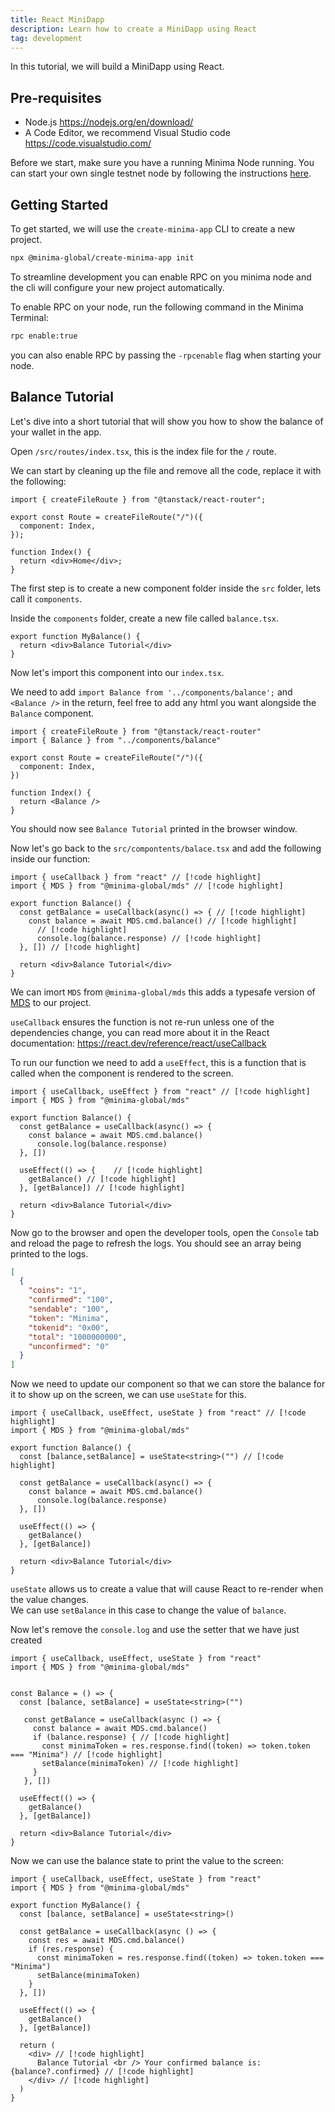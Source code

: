 ---
title: React MiniDapp
description: Learn how to create a MiniDapp using React
tag: development
---

In this tutorial, we will build a MiniDapp using React.

## Pre-requisites

- Node.js https://nodejs.org/en/download/
- A Code Editor, we recommend Visual Studio code https://code.visualstudio.com/

Before we start, make sure you have a running Minima Node running. You can start your own single testnet node by following the instructions [here](/docs/development/testnet-single).

## Getting Started

To get started, we will use the `create-minima-app` CLI to create a new project.

```bash title="Terminal"
npx @minima-global/create-minima-app init
```
To streamline development you can enable RPC on you minima node and the cli will configure your new project automatically.

To enable RPC on your node, run the following command in the Minima Terminal:

```bash title="Terminal"
rpc enable:true
```

you can also enable RPC by passing the `-rpcenable` flag when starting your node.

<AutoPlay src="/create-minima-app-video.mp4" />


## Balance Tutorial

Let's dive into a short tutorial that will show you how to show the balance of your wallet in the app.

Open `/src/routes/index.tsx`, this is the index file for the `/` route.

We can start by cleaning up the file and remove all the code, replace it with the following:

```tsx title="index.tsx"
import { createFileRoute } from "@tanstack/react-router";

export const Route = createFileRoute("/")({
  component: Index,
});

function Index() {
  return <div>Home</div>;
}
```

The first step is to create a new component folder inside the `src` folder, lets call it `components`.

Inside the `components` folder, create a new file called `balance.tsx`.

```tsx title="balance.tsx"
export function MyBalance() {
  return <div>Balance Tutorial</div>
}
```

Now let's import this component into our `index.tsx`.

We need to add `import Balance from '../components/balance';` and `<Balance />` in the return, feel free to add any html you want alongside the `Balance` component.

```tsx title="index.tsx"
import { createFileRoute } from "@tanstack/react-router"
import { Balance } from "../components/balance"

export const Route = createFileRoute("/")({
  component: Index,
})

function Index() {
  return <Balance />
}

```

You should now see `Balance Tutorial` printed in the browser window.

Now let's go back to the `src/compontents/balace.tsx` and add the following inside our function:

```tsx
import { useCallback } from "react" // [!code highlight]
import { MDS } from "@minima-global/mds" // [!code highlight]

export function Balance() {
  const getBalance = useCallback(async() => { // [!code highlight]
    const balance = await MDS.cmd.balance() // [!code highlight]
      // [!code highlight]
      console.log(balance.response) // [!code highlight]
  }, []) // [!code highlight]

  return <div>Balance Tutorial</div>
}

```
We can imort `MDS` from `@minima-global/mds` this adds a typesafe version of [MDS](/docs/development/using-typescript) to our project.

`useCallback` ensures the function is not re-run unless one of the dependencies change, you can read more about it in the React documentation: https://react.dev/reference/react/useCallback

To run our function we need to add a `useEffect`, this is a function that is called when the component is rendered to the screen.

```tsx
import { useCallback, useEffect } from "react" // [!code highlight]
import { MDS } from "@minima-global/mds"

export function Balance() {
  const getBalance = useCallback(async() => {
    const balance = await MDS.cmd.balance()
      console.log(balance.response)
  }, [])

  useEffect(() => {    // [!code highlight]
    getBalance() // [!code highlight]
  }, [getBalance]) // [!code highlight]

  return <div>Balance Tutorial</div>
}

```

Now go to the browser and open the developer tools, open the `Console` tab and reload the page to refresh the logs. You should see an array being printed to the logs.

```json
[
  {
    "coins": "1",
    "confirmed": "100",
    "sendable": "100",
    "token": "Minima",
    "tokenid": "0x00",
    "total": "1000000000",
    "unconfirmed": "0"
  }
]
```

Now we need to update our component so that we can store the balance for it to show up on the screen, we can use `useState` for this.


```tsx
import { useCallback, useEffect, useState } from "react" // [!code highlight]
import { MDS } from "@minima-global/mds"

export function Balance() {
  const [balance,setBalance] = useState<string>("") // [!code highlight]

  const getBalance = useCallback(async() => {
    const balance = await MDS.cmd.balance()
      console.log(balance.response)
  }, [])

  useEffect(() => {
    getBalance()
  }, [getBalance])

  return <div>Balance Tutorial</div>
}

```

`useState` allows us to create a value that will cause React to re-render when the value changes. <br/>
We can use `setBalance` in this case to change the value of `balance`.

Now let's remove the `console.log` and use the setter that we have just created

```tsx
import { useCallback, useEffect, useState } from "react"
import { MDS } from "@minima-global/mds"


const Balance = () => {
  const [balance, setBalance] = useState<string>("")

   const getBalance = useCallback(async () => {
     const balance = await MDS.cmd.balance()
     if (balance.response) { // [!code highlight]
       const minimaToken = res.response.find((token) => token.token === "Minima") // [!code highlight]
       setBalance(minimaToken) // [!code highlight]
     }
   }, [])

  useEffect(() => {
    getBalance()
  }, [getBalance])

  return <div>Balance Tutorial</div>
}

```

Now we can use the balance state to print the value to the screen:

```tsx
import { useCallback, useEffect, useState } from "react"
import { MDS } from "@minima-global/mds"

export function MyBalance() {
  const [balance, setBalance] = useState<string>()

  const getBalance = useCallback(async () => {
    const res = await MDS.cmd.balance()
    if (res.response) {
      const minimaToken = res.response.find((token) => token.token === "Minima")
      setBalance(minimaToken)
    }
  }, [])

  useEffect(() => {
    getBalance()
  }, [getBalance])

  return (
    <div> // [!code highlight]
      Balance Tutorial <br /> Your confirmed balance is: {balance?.confirmed} // [!code highlight]
    </div> // [!code highlight]
  )
}
```
